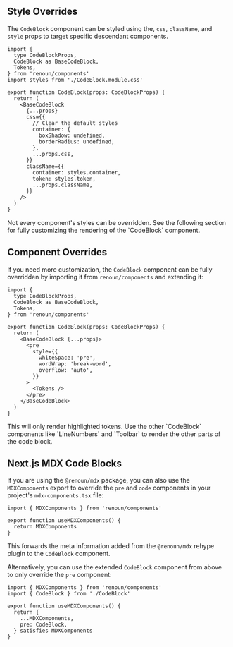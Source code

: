 ## Style Overrides

The `CodeBlock` component can be styled using the, `css`, `className`, and `style` props to target specific descendant components.

```tsx
import {
  type CodeBlockProps,
  CodeBlock as BaseCodeBlock,
  Tokens,
} from 'renoun/components'
import styles from './CodeBlock.module.css'

export function CodeBlock(props: CodeBlockProps) {
  return (
    <BaseCodeBlock
      {...props}
      css={{
        // Clear the default styles
        container: {
          boxShadow: undefined,
          borderRadius: undefined,
        },
        ...props.css,
      }}
      className={{
        container: styles.container,
        token: styles.token,
        ...props.className,
      }}
    />
  )
}
```

<Note>
  Not every component's styles can be overridden. See the following section for
  fully customizing the rendering of the `CodeBlock` component.
</Note>

## Component Overrides

If you need more customization, the `CodeBlock` component can be fully overridden by importing it from `renoun/components` and extending it:

```tsx filename="CodeBlock.tsx"
import {
  type CodeBlockProps,
  CodeBlock as BaseCodeBlock,
  Tokens,
} from 'renoun/components'

export function CodeBlock(props: CodeBlockProps) {
  return (
    <BaseCodeBlock {...props}>
      <pre
        style={{
          whiteSpace: 'pre',
          wordWrap: 'break-word',
          overflow: 'auto',
        }}
      >
        <Tokens />
      </pre>
    </BaseCodeBlock>
  )
}
```

<Note>
  This will only render highlighted tokens. Use the other `CodeBlock` components
  like `LineNumbers` and `Toolbar` to render the other parts of the code block.
</Note>

## Next.js MDX Code Blocks

If you are using the `@renoun/mdx` package, you can also use the `MDXComponents` export to override the `pre` and `code` components in your project's `mdx-components.tsx` file:

```tsx filename="02.mdx-components.tsx"
import { MDXComponents } from 'renoun/components'

export function useMDXComponents() {
  return MDXComponents
}
```

This forwards the meta information added from the `@renoun/mdx` rehype plugin to the `CodeBlock` component.

Alternatively, you can use the extended `CodeBlock` component from above to only override the `pre` component:

```tsx allowErrors filename="02.mdx-components.tsx"
import { MDXComponents } from 'renoun/components'
import { CodeBlock } from './CodeBlock'

export function useMDXComponents() {
  return {
    ...MDXComponents,
    pre: CodeBlock,
  } satisfies MDXComponents
}
```
